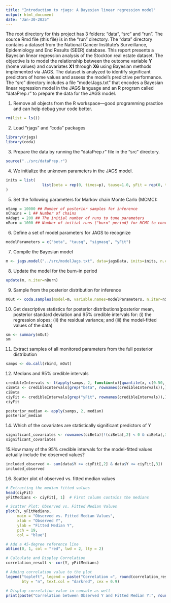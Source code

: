 ```yaml
---
title: "Introduction to rjags: A Bayesian linear regression model"
output: html_document
date: "Jan-30-2025"
---
```

The root directory for this project has 3 folders: "data", "src" and "run". The source Rmd file (this file) is in the "run" directory. The "data" directory contains a dataset from the National Cancer Institute's Surveillance, Epidemiology and End Results (SEER) database. This report presents a Bayesian linear regression analysis of the Stockton real estate dataset. The objective is to model the relationship between the outcome variable **Y** (home values) and covariates **X1** through **X6** using Bayesian methods implemented via JAGS. The dataset is analyzed to identify significant predictors of home values and assess the model's predictive performance.
 The "src" directory includes a file "modelJags.txt" that encodes a Bayesian linear regression model in the JAGS language and an R program called "dataPrep.r" to prepare the data for the JAGS model. 

1. Remove all objects from the R workspace---good programming practice and can help debug your code better.
```r
rm(list = ls())
```

2. Load "rjags" and "coda" packages
```r
library(rjags)
library(coda)
```

3. Prepare the data by running the "dataPrep.r" file in the "src" directory. 
```r
source("../src/dataPrep.r")
```

4. We initialize the unknown parameters in the JAGS model. 
```r
inits = list(
                list(beta = rep(0, times=p), tausq=1.0, yFit = rep(0, times=N))
)
```

5. Set the following parameters for Markov chain Monte Carlo (MCMC):
```r
nSamp = 10000 ## Number of posterior samples for inference
nChains = 1 ## Number of chains
nAdapt = 200 ## The initial number of runs to tune parameters
nBurn = 1000 ## Number of initial runs ("burn" period) for MCMC to converge
```

6. Define a set of model parameters for JAGS to recognize
```r
modelParameters = c("beta", "tausq", "sigmasq", "yFit")
```

7. Compile the Bayesian model
```r
m <- jags.model("../src/modelJags.txt", data=jagsData, inits=inits, n.chains=nChains, n.adapt=nAdapt)
```

8. Update the model for the burn-in period
```r
update(m, n.iter=nBurn)
```

9. Sample from the posterior distribution for inference
```r
mOut <- coda.samples(model=m, variable.names=modelParameters, n.iter=nSamp)
```

10. Get descriptive statistics for posterior distributions(posterior mean, posterior standard deviation and 95% credible intervals for: (i) the regression slopes; (ii) the residual variance; and (iii) the model-fitted values of the data)
```r
sm <- summary(mOut)
sm
```

11. Extract samples of all monitored parameters from the full posterior distribution
```r
samps <- do.call(rbind, mOut)
```

12. Medians and 95% credible intervals
```r
credibleIntervals <- t(apply(samps, 2, function(x){quantile(x, c(0.50, 0.025, 0.975))}))
ciBeta <- credibleIntervals[grep("beta", rownames(credibleIntervals)),]
ciBeta
ciyFit <- credibleIntervals[grep("yFit", rownames(credibleIntervals)),]
ciyFit
```


```r
posterior_median <- apply(samps, 2, median)
posterior_median

```

14. Which of the covariates are statistically significant predictors of Y
```r
significant_covariates <- rownames(ciBeta)[!(ciBeta[,2] < 0 & ciBeta[,3] > 0)]
significant_covariates

```

15.How many of the 95% credible intervals for the model-fitted values actually include the observed values?
```r
included_observed <- sum(data$Y >= ciyFit[,2] & data$Y <= ciyFit[,3])
included_observed

```

16. Scatter plot of observed vs. fitted median values
```r
# Extracting the median fitted values
head(ciyFit) 
yFitMedians <- ciyFit[, 1]  # First column contains the medians

# Scatter Plot: Observed vs. Fitted Median Values
plot(Y, yFitMedians, 
     main = "Observed vs. Fitted Median Values", 
     xlab = "Observed Y", 
     ylab = "Fitted Median Y", 
     pch = 19, 
     col = "blue")

# Add a 45-degree reference line
abline(0, 1, col = "red", lwd = 2, lty = 2)

# Calculate and Display Correlation
correlation_result <- cor(Y, yFitMedians)

# Adding correlation value to the plot
legend("topleft", legend = paste("Correlation =", round(correlation_result, 3)), 
       bty = "n", text.col = "darkred", cex = 0.9)

# Display correlation value in console as well
print(paste("Correlation between Observed Y and Fitted Median Y:", round(correlation_result, 3)))

```